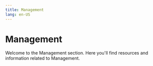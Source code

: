 ```yaml
---
title: Management
lang: en-US
---
```



# Management

Welcome to the Management section. Here you'll find resources and information related to Management.

<Cards>
  <Card title="Using blobs" href="/builders/node-operators/management/blobs" />
  <Card title="Node metrics and monitoring" href="/builders/node-operators/management/metrics" />
  <Card title="Using snap sync for node operators" href="/builders/node-operators/management/snap-sync" />
  <Card title="Node snapshots" href="/builders/node-operators/management/snapshots" />
  <Card title="Node troubleshooting" href="/builders/node-operators/management/troubleshooting" />
</Cards>